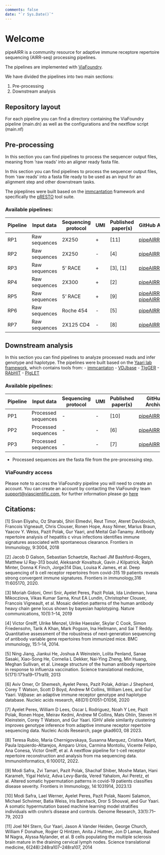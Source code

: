 ```yaml
---
comments: false
date: "`r Sys.Date()`"
---
```


# Welcome {.unnumbered}


pipeAIRR is a community resource for adaptive immune receptore repertoire sequencing (AIRR-seq) processing pipelines.

The pipelines are implemented with [ViaFoundry](https://viascientific.github.io/vfdocs/).

We have divided the pipelines into two main sections:

1. Pre-processing
2. Downstream analysis

##  Repository layout

For each pipeline you can find a directory containing the ViaFoundry pipeline (main.dn) as well as the configurations and the nextflow script (main.nf)


## Pre-processing

In this section you can find pipelines to process the sequencer output files, meaning from 'raw reads' into an aligner ready fasta file.

In this section you can find pipelines to process the sequencer output files, from ‘raw reads’ into a fasta file ready to be used as an input for an alignment step and other downstream tasks.

The pipeplines were built based on the [immcantation](https://immcantation.readthedocs.io/en/stable/) framework and specifically the [pRESTO](https://presto.readthedocs.io/) tool suite.



### Available pipelines:


| Pipeline       | Input data | Sequencing protocol | UMI        | Published paper(s)                      | GitHub Archive        | Zenodo DOI    | ViaFoundry pipeline |
|-----------------------|---------------------|------------------------------|---------------------|--------------------------------------------------|--------------------------------|--------------------------------|--------------------------------|
| RP1 | Raw  sequences           | 2X250      | +    | [11]              | [pipeAIRR/RP1](https://github.com/pipeAIRR/RP1) | 8323986   | [pipeline/381](https://www.viafoundry.com/pipeline/381) |
| RP2 | Raw  sequences                 | 2X250      | - | [4] | [pipeAIRR/RP2](https://github.com/pipeAIRR/RP2) |   8324014   | [pipeline/382](https://www.viafoundry.com/pipeline/382) |
| RP3 | Raw  sequences                 | 5' RACE                      | + |  [3], [1]      | [pipeAIRR/RP3](https://github.com/pipeAIRR/RP3) |   8324028   | [pipeline/383](https://www.viafoundry.com/pipeline/383) |
| RP4 | Raw  sequences                 | 2X300      | + | [2]         | [pipeAIRR/RP4](https://github.com/pipeAIRR/RP4) |   8324048   | [pipeline/386](https://www.viafoundry.com/pipeline/386) |
| RP5 | Raw  sequences                 | 5' RACE                      | + | [9]       | [pipeAIRR/RP5A](https://github.com/pipeAIRR/RP5A), [pipeAIRR/RP5B](https://github.com/pipeAIRR/RP5B)                 | 8324054, 8324060   | [pipeline/390](https://www.viafoundry.com/pipeline/390), [pipeline/393](https://www.viafoundry.com/pipeline/393) |
| RP6 | Raw  sequences                 | Roche 454                    | -  | [5]        | [pipeAIRR/RP6](https://github.com/pipeAIRR/RP6)  | 8324062   | [pipeline/396](https://www.viafoundry.com/pipeline/396) |
| RP7 | Raw  sequences                 | 2X125 CD4                    | -  | [8]       | [pipeAIRR/RP7](https://github.com/pipeAIRR/RP7)  | 8324082   | [pipeline/397](https://www.viafoundry.com/pipeline/397) |


## Downstream analysis

In this section you can find pipelines to analyze processed reads and infer genotype and haplotype.
The pipelines were built based on the [Yaari lab framework](https://hub.docker.com/repository/docker/peresay/suite), which contains tools from:
- [immcantaton](https://immcantation.readthedocs.io/en/stable/)
- [VDJbase](vdjbase.org)
- [TIgGER](https://tigger.readthedocs.io/en/stable/)
- [RAbHIT](https://yaarilab.bitbucket.io/RAbHIT/)
- [PIgLET](https://yaarilab.github.io/IGHV_reference_book/piglet_package.html)

### Available pipelines:

| Pipeline       | Input data | Sequencing protocol | UMI        | Published paper(s)                      | GitHub Archive        | Zenodo DOI    | ViaFoundry pipeline |
|-----------------------|---------------------|------------------------------|---------------------|--------------------------------------------------|--------------------------------|--------------------------------|--------------------------------|
| PP1  | Processed sequences | -           | -  | [10]        | [pipeAIRR/PP1](https://github.com/pipeAIRR/PP1)  | 8323784    | [pipeline/401](https://www.viafoundry.com/pipeline/401) |
| PP2  | Processed sequences | -           | -  | [6]         | [pipeAIRR/PP2](https://github.com/pipeAIRR/PP2)  | 8323869    | [pipeline/402](https://www.viafoundry.com/pipeline/402) |
| PP3 | Processed sequences | -           | -  | [7]     | [pipeAIRR/PP3](https://github.com/pipeAIRR/PP3) | 8323949   | [pipeline/398](https://www.viafoundry.com/pipeline/398) |

 * Processed sequences are the fasta file from the pre-processing step.


### ViaFoundry access

Please note to access the ViaFoundry pipeline you will need to create an account. You can create an account by contacting the ViaFoundry team [support@viascientific.com](support@viascientific.com), for further information please go [here](https://viascientific.github.io/vfdocs/ViaFoundry/quick/#signing-up)

## Citations:

[1] Sivan Eliyahu, Oz Sharabi, Shiri Elmedvi, Reut Timor, Ateret Davidovich, Francois Vigneault, Chris Clouser, Ronen Hope, Assy Nimer, Marius Braun, Yaacov Y. Weiss, Pazit Polak, Gur Yaari, and Meital Gal-Tanamy. Antibody repertoire analysis of hepatitis c virus infections identifies immune signatures associated with spontaneous clearance. Frontiers in Immunology, 9:3004, 2018

[2] Jacob D Galson, Sebastian Schaetzle, Rachael JM Bashford-Rogers, Matthew IJ Ray-313 bould, Aleksandr Kovaltsuk, Gavin J Kilpatrick, Ralph Minter, Donna K Finch, Jorge314 Dias, Louisa K James, et al. Deep sequencing of b cell receptor repertoires from covid-315 19 patients reveals strong convergent immune signatures. Frontiers in immunology,316 11:605170, 2020.

[3] Moriah Gidoni, Omri Snir, Ayelet Peres, Pazit Polak, Ida Lindeman, Ivana Mikocziova, Vikas Kumar Sarna, Knut EA Lundin, Christopher Clouser, Francois Vigneault, et al. Mosaic deletion patterns of the human antibody heavy chain gene locus shown by bayesian haplotyping. Nature communications, 10(1):1–14, 2019

[4] Victor Greiff, Ulrike Menzel, Ulrike Haessler, Skylar C Cook, Simon Friedensohn, Tarik A Khan, Mark Pogson, Ina Hellmann, and Sai T Reddy. Quantitative assessment of the robustness of next-generation sequencing of antibody variable gene repertoires from immunized mice. BMC immunology, 15:1–14, 2014.

[5] Ning Jiang, Jiankui He, Joshua A Weinstein, Lolita Penland, Sanae Sasaki, Xiao-Song He, Cornelia L Dekker, Nai-Ying Zheng, Min Huang, Meghan Sullivan, et al. Lineage structure of the human antibody repertoire in response to influenza vaccination. Science translational medicine, 5(171):171ra19–171ra19, 2013

[6] Aviv Omer, Or Shemesh, Ayelet Peres, Pazit Polak, Adrian J Shepherd, Corey T Watson, Scott D Boyd, Andrew M Collins, William Lees, and Gur Yaari. Vdjbase: an adaptive immune receptor genotype and haplotype database. Nucleic acids research, 48(D1):D1051–D1056, 2020

[7] Ayelet Peres, William D Lees, Oscar L Rodriguez, Noah Y Lee, Pazit Polak, Ronen Hope, Meirav Kedmi, Andrew M Collins, Mats Ohlin, Steven H Kleinstein, Corey T Watson, and Gur Yaari. IGHV allele similarity clustering improves genotype inference from adaptive immune receptor repertoire sequencing data. Nucleic Acids Research, page gkad603, 08 2023.

[8] Teresa Rubio, Maria Chernigovskaya, Susanna Marquez, Cristina Marti, Paula Izquierdo-Altarejos, Amparo Urios, Carmina Montoliu, Vicente Felipo, Ana Conesa, Victor Greiff, et al. A nextflow pipeline for t-cell receptor repertoire reconstruction and analysis from rna sequencing data. ImmunoInformatics, 6:100012, 2022.

[9] Modi Safra, Zvi Tamari, Pazit Polak, Shachaf Shiber, Moshe Matan, Hani Karameh, Yigal Helviz, Adva Levy-Barda, Vered Yahalom, Avi Peretz, et al. Altered somatic hypermutation patterns in covid-19 patients classifies disease severity. Frontiers in Immunology, 14:1031914, 2023.13

[10] Modi Safra, Lael Werner, Ayelet Peres, Pazit Polak, Naomi Salamon, Michael Schvimer, Batia Weiss, Iris Barshack, Dror S Shouval, and Gur Yaari. A somatic hypermutation based machine learning model stratifies individuals with crohn’s disease and controls. Genome Research, 33(1):71–79, 2023

[11] Joel NH Stern, Gur Yaari, Jason A Vander Heiden, George Church, William F Donahue, Rogier Q Hintzen, Anita J Huttner, Jon D Laman, Rashed M Nagra, Alyssa Nylander, et al. B cells populating the multiple sclerosis brain mature in the draining cervical lymph nodes. Science translational medicine, 6(248):248ra107–248ra107, 2014
